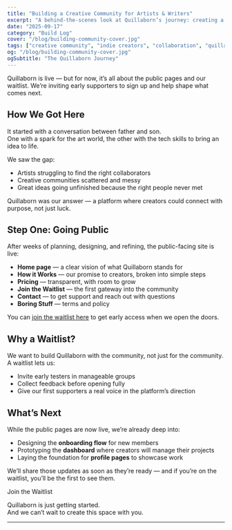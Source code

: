 ```yaml
---
title: "Building a Creative Community for Artists & Writers"
excerpt: "A behind-the-scenes look at Quillaborn’s journey: creating a platform where indie creators can share work, find collaborators, and launch projects together."
date: "2025-09-17"
category: "Build Log"
cover: "/blog/building-community-cover.jpg"
tags: ["creative community", "indie creators", "collaboration", "quillaborn"]
og: "/blog/building-community-cover.jpg"
ogSubtitle: "The Quillaborn Journey"
---
```


<Callout>
Quillaborn is live — but for now, it’s all about the public pages and our waitlist.  
We’re inviting early supporters to sign up and help shape what comes next.
</Callout>

## How We Got Here

It started with a conversation between father and son.  
One with a spark for the art world, the other with the tech skills to bring an idea to life.

We saw the gap:  
- Artists struggling to find the right collaborators  
- Creative communities scattered and messy  
- Great ideas going unfinished because the right people never met

Quillaborn was our answer — a platform where creators could connect with purpose, not just luck.

## Step One: Going Public

After weeks of planning, designing, and refining, the public-facing site is live:
- **Home page** — a clear vision of what Quillaborn stands for  
- **How it Works** — our promise to creators, broken into simple steps  
- **Pricing** — transparent, with room to grow  
- **Join the Waitlist** — the first gateway into the community  
- **Contact** — to get support and reach out with questions 
- **Boring Stuff** — terms and policy 

You can [join the waitlist here](/#waitlist) to get early access when we open the doors.

## Why a Waitlist?

We want to build Quillaborn with the community, not just for the community.  
A waitlist lets us:
- Invite early testers in manageable groups  
- Collect feedback before opening fully  
- Give our first supporters a real voice in the platform’s direction

## What’s Next

While the public pages are now live, we’re already deep into:
- Designing the **onboarding flow** for new members  
- Prototyping the **dashboard** where creators will manage their projects  
- Laying the foundation for **profile pages** to showcase work

We’ll share those updates as soon as they’re ready — and if you’re on the waitlist, you’ll be the first to see them.

<CTA href="/#waitlist">Join the Waitlist</CTA>

Quillaborn is just getting started.  
And we can’t wait to create this space with you.

---
<SocialLinks />